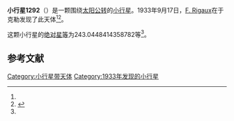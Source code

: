 {{Infobox planet
| bgcolour = #FFFFC0
| name = 1292 Luce
| symbol = 
| image = 
| caption = 
| discovery = yes
| discovery_ref = 
| discoverer = [[F._Rigaux|F. Rigaux]]
| discovery_site = [[于克勒|于克勒]] 
| discovered = 1933年9月17日
| designations = yes
| mp_name = 
| named_after = 
| alt_names = 1933 SH/ 1929 TJ / 1932 KG / A905 VB / A907 EH / A921 UB
| mp_category = [[主带小行星|主带小行星]]
| orbit_ref = <ref name="a">[http://ssd.jpl.nasa.gov/sbdb.cgi?sstr=1292 1292 Luce] {{Wayback|url=http://ssd.jpl.nasa.gov/sbdb.cgi?sstr=1292 |date=20140817121441 }}，小行星數據庫瀏覽器（JPL Small-Body Database Browser）－[[美国国家航空航天局|美国国家航空航天局]]喷气推进实验室</ref>
| epoch = 2456400.5 (2013年4月18日更新)
| aphelion = {{convert|2.690226052597398|AU|km|3|abbr=on|lk=out}}
| perihelion = {{convert|2.394198937755176|AU|km|3|abbr=on}}
| semimajor = {{convert|2.542212495176287|AU|km|3|abbr=on}}
| eccentricity = 0.058222339
| period = 1480.526551 [[日|日]]<br />4.05[[儒略年|儒略年]]
| avg_speed = 
| inclination = 2.150510873224165
| asc_node = 271.2869789813752
| mean_anomaly = 
| arg_peri = 243.0448414358782
| satellites = 
| physical_characteristics = yes
| dimensions = 
| mass = 
| density = 
| surface_grav = 
| escape_velocity = 
| sidereal_day = 
| axial_tilt = 
| pole_ecliptic_lat = 
| pole_ecliptic_lon = 
| albedo = 
| temperatures= 
| temp_name1 = 
| mean_temp_1 = 
| max_temp_1 = 
| temp_name2 = 
| max_temp_2 = 
| spectral_type = 
| abs_magnitude = 243.0448414358782
}}

'''小行星1292'''（{{lang-en|1292 Luce}}）是一颗围绕[[太阳|太阳]][[公转|公转]]的[[小行星|小行星]]。1933年9月17日，[[F._Rigaux|F. Rigaux]]在于克勒发现了此天体<ref name="a" /><ref>{{cite news|title=小行星列表|url=http://cfa-www.harvard.edu/iau/lists/NumberedMPs.txt|accessdate=2013-07-08|newspaper=哈佛大学|archive-date=2008-05-17|archive-url=https://web.archive.org/web/20080517010638/http://cfa-www.harvard.edu/iau/lists/NumberedMPs.txt|dead-url=no}}</ref>。

这颗小行星的[[绝对星等|绝对星等]]为243.0448414358782等<ref name="a" />。

==参考文献==
{{reflist}}
{{Minor Planet Number|[[小行星1291|小行星1291]]|[[小行星1293|小行星1293]]}}

{{小天体}}

[[Category:小行星带天体|Category:小行星带天体]]
[[Category:1933年发现的小行星|Category:1933年发现的小行星]]

{{asteroid-stub}}
